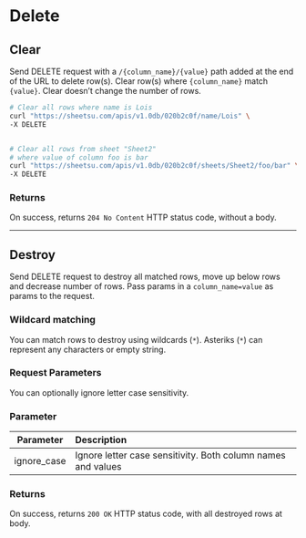 
# Delete 



## Clear

Send DELETE request with a `/{column_name}/{value}` path added at the end of the URL to delete row(s). Clear row(s) where `{column_name}` match `{value}`. Clear doesn’t change the number of rows.


```sh
# Clear all rows where name is Lois
curl "https://sheetsu.com/apis/v1.0db/020b2c0f/name/Lois" \
-X DELETE


# Clear all rows from sheet "Sheet2"
# where value of column foo is bar
curl "https://sheetsu.com/apis/v1.0db/020b2c0f/sheets/Sheet2/foo/bar" \
-X DELETE

```

### **Returns**
On success, returns `204 No Content` HTTP status code, without a body.

----

## Destroy
Send DELETE request to destroy all matched rows, move up below rows and decrease number of rows. Pass params in a `column_name=value` as params to the request.

### **Wildcard matching**
You can match rows to destroy using wildcards (`*`). Asteriks (`*`) can represent any characters or empty string.

### **Request Parameters**
You can optionally ignore letter case sensitivity.

### **Parameter**

| Parameter     | Description                                                 |
| ------------- |:------------------------------------------------------------|
| ignore_case   | Ignore letter case sensitivity. Both column names and values|


### **Returns**
On success, returns `200 OK` HTTP status code, with all destroyed rows at body.